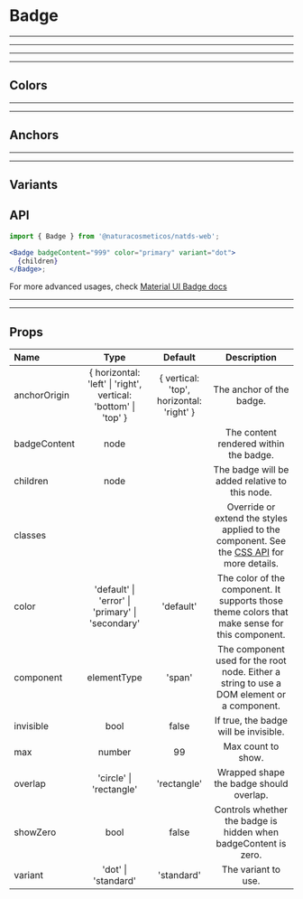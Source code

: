 
# Badge

---

---

---

---

## Colors

<Provider theme={themes.natura.light}>
  <ComponentWithLabel componentList={colors} />
</Provider>

---

---

## Anchors

<Provider theme={themes.natura.light}>
  <ComponentWithLabel componentList={anchors} />
</Provider>

---

---

## Variants

<Provider theme={themes.natura.light}>
  <ComponentWithLabel componentList={variants} />
</Provider>

## API

```jsx highlight-line="2"
import { Badge } from '@naturacosmeticos/natds-web';

<Badge badgeContent="999" color="primary" variant="dot">
  {children}
</Badge>;
```

For more advanced usages, check [Material UI Badge docs](https://material-ui.com/components/badges/)

---

---

## Props

| Name         |                              Type                              |                 Default                  |                                                             Description                                                             |
| :----------- | :------------------------------------------------------------: | :--------------------------------------: | :---------------------------------------------------------------------------------------------------------------------------------: |
| anchorOrigin | { horizontal: 'left' \| 'right', vertical: 'bottom' \| 'top' } | { vertical: 'top', horizontal: 'right' } |                                                      The anchor of the badge.                                                       |
| badgeContent |                              node                              |                                          |                                               The content rendered within the badge.                                                |
| children     |                              node                              |                                          |                                           The badge will be added relative to this node.                                            |
| classes      |                                                                |                                          | Override or extend the styles applied to the component. See the [CSS API](https://material-ui.com/api/badge/#css) for more details. |
| color        |        'default' \| 'error' \| 'primary' \| 'secondary'        |                'default'                 |                   The color of the component. It supports those theme colors that make sense for this component.                    |
| component    |                          elementType                           |                  'span'                  |                     The component used for the root node. Either a string to use a DOM element or a component.                      |
| invisible    |                              bool                              |                  false                   |                                                If true, the badge will be invisible.                                                |
| max          |                             number                             |                    99                    |                                                         Max count to show.                                                          |
| overlap      |                    'circle' \| 'rectangle'                     |               'rectangle'                |                                               Wrapped shape the badge should overlap.                                               |
| showZero     |                              bool                              |                  false                   |                                   Controls whether the badge is hidden when badgeContent is zero.                                   |
| variant      |                      'dot' \| 'standard'                       |                'standard'                |                                                         The variant to use.                                                         |
